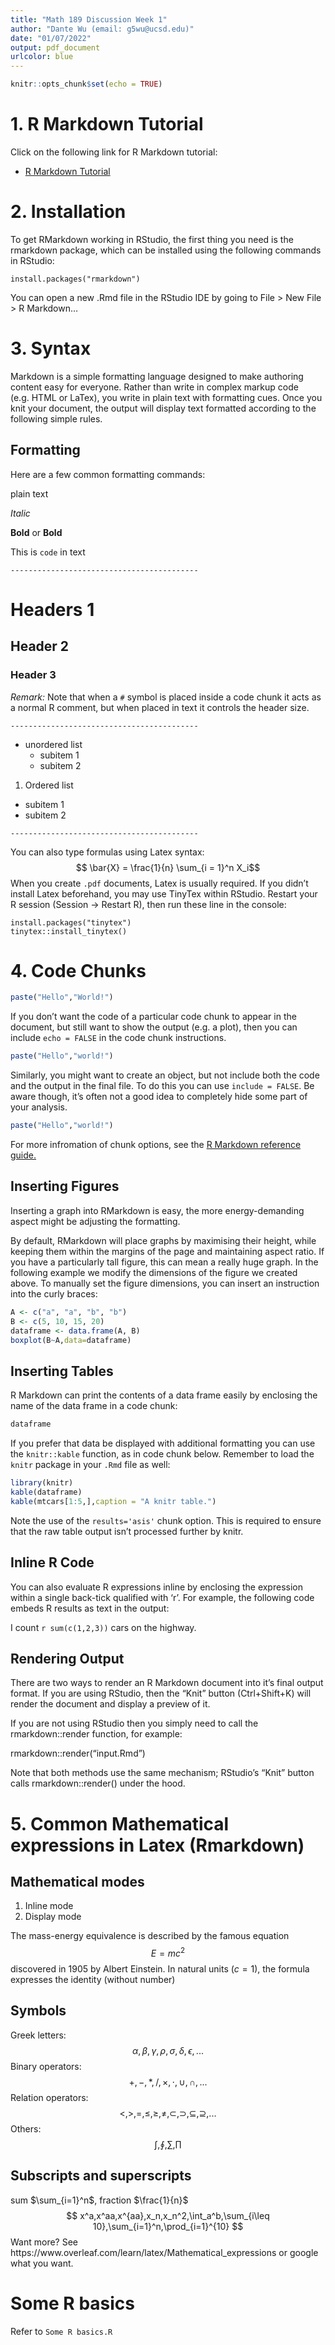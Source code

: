 ```yaml
---
title: "Math 189 Discussion Week 1"
author: "Dante Wu (email: g5wu@ucsd.edu)"
date: "01/07/2022"
output: pdf_document
urlcolor: blue
---
```


```r
knitr::opts_chunk$set(echo = TRUE)
```
# 1. R Markdown Tutorial
Click on the following link for R Markdown tutorial:

- [R Markdown Tutorial](https://rmarkdown.rstudio.com/lesson-1.html)

# 2. Installation
To get RMarkdown working in RStudio, the first thing you need is the rmarkdown package, which can be installed using the following commands in RStudio:
```
install.packages("rmarkdown")
```
You can open a new .Rmd file in the RStudio IDE by going to File > New File > R Markdown…

# 3. Syntax
Markdown is a simple formatting language designed to make authoring content easy for everyone. Rather than write in complex markup code (e.g. HTML or LaTex), you write in plain text with formatting cues. Once you knit your document, the output will display text formatted according to the following simple rules.

## Formatting
Here are a few common formatting commands:

plain text

*Italic*

**Bold** or __Bold__

This is `code` in text

`------------------------------------------`

# Headers 1
## Header 2
### Header 3

*Remark:* Note that when a `#` symbol is placed inside a code chunk it acts as a normal R comment, but when placed in text it controls the header size.

`------------------------------------------`

* unordered list
  + subitem 1
  + subitem 2

1. Ordered list
  + subitem 1
  + subitem 2

`------------------------------------------`

You can also type formulas using Latex syntax:
$$ \bar{X} = \frac{1}{n} \sum_{i = 1}^n X_i$$
When you create `.pdf` documents, Latex is usually required. If you didn't install Latex beforehand, you may use TinyTex within RStudio. Restart your R session (Session -> Restart R), then run these line in the console:
```
install.packages("tinytex")
tinytex::install_tinytex()
```

# 4. Code Chunks
```r
paste("Hello","World!")
```

If you don’t want the code of a particular code chunk to appear in the document, but still want to show the output (e.g. a plot), then you can include `echo = FALSE` in the code chunk instructions.
```r
paste("Hello","world!")
```

Similarly, you might want to create an object, but not include both the code and the output in the final file. To do this you can use `include = FALSE`. Be aware though, it’s often not a good idea to completely hide some part of your analysis.
```r
paste("Hello","world!")
```

For more infromation of chunk options, see the [R Markdown reference guide.](https://rstudio.com/wp-content/uploads/2015/03/rmarkdown-reference.pdf)

## Inserting Figures
Inserting a graph into RMarkdown is easy, the more energy-demanding aspect might be adjusting the formatting.

By default, RMarkdown will place graphs by maximising their height, while keeping them within the margins of the page and maintaining aspect ratio. If you have a particularly tall figure, this can mean a really huge graph. In the following example we modify the dimensions of the figure we created above. To manually set the figure dimensions, you can insert an instruction into the curly braces:
```r
A <- c("a", "a", "b", "b")
B <- c(5, 10, 15, 20)
dataframe <- data.frame(A, B)
boxplot(B~A,data=dataframe)
```

## Inserting Tables
R Markdown can print the contents of a data frame easily by enclosing the name of the data frame in a code chunk:
```r
dataframe
```

If you prefer that data be displayed with additional formatting you can use the `knitr::kable` function, as in code chunk below. Remember to load the `knitr` package in your `.Rmd` file as well:
```r
library(knitr)
kable(dataframe)
kable(mtcars[1:5,],caption = "A knitr table.")
```

Note the use of the `results='asis'` chunk option. This is required to ensure that the raw table output isn’t processed further by knitr.

## Inline R Code
You can also evaluate R expressions inline by enclosing the expression within a single back-tick qualified with ‘r’. For example, the following code embeds R results as text in the output:

I count `r sum(c(1,2,3))` cars on the highway.

## Rendering Output
There are two ways to render an R Markdown document into it’s final output format. If you are using RStudio, then the “Knit” button (Ctrl+Shift+K) will render the document and display a preview of it.

If you are not using RStudio then you simply need to call the rmarkdown::render function, for example:

rmarkdown::render("input.Rmd")

Note that both methods use the same mechanism; RStudio’s “Knit” button calls rmarkdown::render() under the hood.

# 5. Common Mathematical expressions in Latex (Rmarkdown)
## Mathematical modes
1. Inline mode
2. Display mode

The mass-energy equivalence is described by the famous equation
$$E=mc^2$$
discovered in 1905 by Albert Einstein. 
In natural units ($c = 1$), the formula expresses the identity
\begin{equation}
E=m
\end{equation}
(without number)
\begin{equation*}
E = m
\end{equation*}

\begin{align*}
x &= 1\\
y &= 2\\
z &= 3
\end{align*}

## Symbols
Greek letters:
$$
\alpha,\beta,\gamma,\rho,\sigma,\delta,\epsilon,...
$$
Binary operators:
$$
+,-,*,/,\times,\cdot,\cup,\cap,...
$$
Relation operators:
$$
<,>,=,\leq,\geq,\neq,\subset,\supset,\subseteq,\supseteq,...
$$
Others:
$$
\int,\oint,\sum,\prod
$$

## Subscripts and superscripts

sum $\sum_{i=1}^n$, fraction $\frac{1}{n}$
$$
x^a,x^aa,x^{aa},x_n,x_n^2,\int_a^b,\sum_{i\leq 10},\sum_{i=1}^n,\prod_{i=1}^{10}
$$
Want more? See https://www.overleaf.com/learn/latex/Mathematical_expressions or google what you want.

# Some R basics
Refer to `Some R basics.R`

